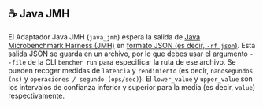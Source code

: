 
## ☕️ Java JMH

El Adaptador Java JMH (`java_jmh`) espera la salida de [Java Microbenchmark Harness (JMH)](https://github.com/openjdk/jmh) en [formato JSON (es decir, `-rf json`)](https://github.com/openjdk/jmh/blob/master/jmh-core/src/main/java/org/openjdk/jmh/results/format/ResultFormatType.java).
Esta salida JSON se guarda en un archivo, por lo que debes usar el argumento `--file` de la CLI `bencher run` para especificar la ruta de ese archivo.
Se pueden recoger medidas de `latencia` y `rendimiento` (es decir, `nanosegundos (ns)` y `operaciones / segundo (ops/sec)`).
El `lower_value` y `upper_value` son los intervalos de confianza inferior y superior para la media (es decir, `value`) respectivamente.

<Java />
